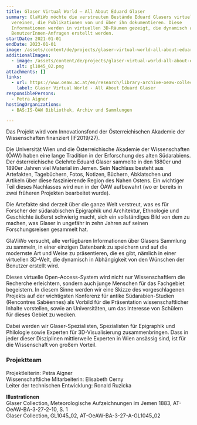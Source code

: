 ```yaml
---
title: Glaser Virtual World – All About Eduard Glaser
summary: GlaViWo möchte die verstreuten Bestände Eduard Glasers virtuell
  vereinen, die Publikationen von und über ihn dokumentieren. Diese
  Informationen werden in virtuellen 3D-Räumen gezeigt, die dynamisch anhand von
  BenutzerInnen-Anfragen erstellt werden.
startDate: 2021-01-01
endDate: 2023-01-01
image: /assets/content/de/projects/glaser-virtual-world-all-about-eduard-glaser/at-oeaw-ba-3-27-2-10_master_0003a_2.png
additionalImages:
  - image: /assets/content/de/projects/glaser-virtual-world-all-about-eduard-glaser/additionalImages/gl1045_02.png
    alt: gl1045_02.png
attachments: []
links:
  - url: https://www.oeaw.ac.at/en/research/library-archive-oeaw-collections/glaser-virtual-world-all-about-eduard-glaser-if2019-27
    label: Glaser Virtual World - All About Eduard Glaser
responsiblePersons:
  - Petra Aigner
hostingOrganizations:
  - BAS:IS-ÖAW Bibliothek, Archiv und Sammlungen

---
```

Das Projekt wird vom Innovationsfond der Österreichischen Akademie der Wissenschaften finanziert (IF2019/27).

Die Universität Wien und die Österreichische Akademie der Wissenschaften (ÖAW) haben eine lange Tradition in der Erforschung des alten Südarabiens. Der österreichische Gelehrte Eduard Glaser sammelte in den 1880er und 1890er Jahren viel Material im Jemen. Sein Nachlass besteht aus Artefakten, Tagebüchern, Fotos, Notizen, Büchern, Abklatschen und Artikeln über diese faszinierende Region des Nahen Ostens. Ein wichtiger Teil dieses Nachlasses wird nun in der ÖAW aufbewahrt (wo er bereits in zwei früheren Projekten bearbeitet wurde).

Die Artefakte sind derzeit über die ganze Welt verstreut, was es für Forscher der südarabischen Epigraphik und Architektur, Ethnologie und Geschichte äußerst schwierig macht, sich ein vollständiges Bild von dem zu machen, was Glaser in ungefähr in zehn Jahren auf seinen Forschungsreisen gesammelt hat.

GlaViWo versucht, alle verfügbaren Informationen über Glasers Sammlung zu sammeln, in einer einzigen Datenbank zu speichern und auf die modernste Art und Weise zu präsentieren, die es gibt, nämlich in einer virtuellen 3D-Welt, die dynamisch in Abhängigkeit von den Wünschen der Benutzer erstellt wird.

Dieses virtuelle Open-Access-System wird nicht nur Wissenschaftlern die Recherche erleichtern, sondern auch junge Menschen für das Fachgebiet begeistern. In diesem Sinne werden wir eine Skizze des vorgeschlagenen Projekts auf der wichtigsten Konferenz für antike Südarabien-Studien (Rencontres Sabéennes) als Vorbild für die Präsentation wissenschaftlicher Inhalte vorstellen, sowie an Universitäten, um das Interesse von Schülern für dieses Gebiet zu wecken.

Dabei werden wir Glaser-Spezialisten, Spezialisten für Epigraphik und Philologie sowie Experten für 3D-Visualisierung zusammenbringen. Dass in jeder dieser Disziplinen mittlerweile Experten in Wien ansässig sind, ist für die Wissenschaft von großem Vorteil.

### **Projektteam**

Projektleiterin: Petra Aigner  
Wissenschaftliche Mitarbeiterin: Elisabeth Cerny  
Leiter der technischen Entwicklung: Ronald Ruzicka

**Illustrationen**  
Glaser Collection, Meteorologische Aufzeichnungen im Jemen 1883, AT-OeAW-BA-3-27-2-10, S. 1  
Glaser Collection, GL1045\_02, AT-OeAW-BA-3-27-A-GL1045\_02